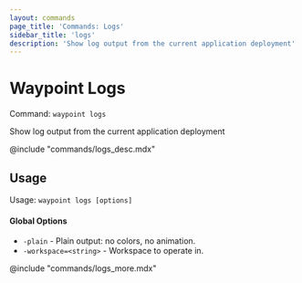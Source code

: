 ```yaml
---
layout: commands
page_title: 'Commands: Logs'
sidebar_title: 'logs'
description: 'Show log output from the current application deployment'
---
```


# Waypoint Logs

Command: `waypoint logs`

Show log output from the current application deployment

@include "commands/logs_desc.mdx"

## Usage

Usage: `waypoint logs [options]`

#### Global Options

- `-plain` - Plain output: no colors, no animation.
- `-workspace=<string>` - Workspace to operate in.

@include "commands/logs_more.mdx"
